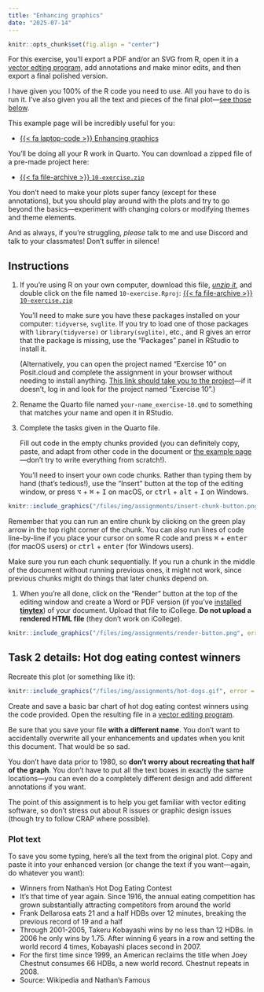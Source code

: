```yaml
---
title: "Enhancing graphics"
date: "2025-07-14"
---
```


```r
knitr::opts_chunk$set(fig.align = "center")
```

For this exercise, you'll export a PDF and/or an SVG from R, open it in a [vector edting program](/resource/graphics-editors.qmd), add annotations and make minor edits, and then export a final polished version.

I have given you 100% of the R code you need to use. All you have to do is run it. I've also given you all the text and pieces of the final plot—[see those below](#task-2-details-hot-dog-eating-contest-winners).

This example page will be incredibly useful for you:

- [{{< fa laptop-code >}} Enhancing graphics](/example/10-example.qmd)

You'll be doing all your R work in Quarto. You can download a zipped file of a pre-made project here:

- [{{< fa file-archive >}} `10-exercise.zip`](/projects/10-exercise.zip)

You don't need to make your plots super fancy (except for these annotations), but you should play around with the plots and try to go beyond the basics—experiment with changing colors or modifying themes and theme elements.

And as always, if you're struggling, *please* talk to me and use Discord and talk to your classmates! Don't suffer in silence!


## Instructions

1. If you're using R on your own computer, download this file, [*unzip it*](/resource/unzipping.qmd), and double click on the file named `10-exercise.Rproj`: [{{< fa file-archive >}} `10-exercise.zip`](/projects/10-exercise.zip)

   You'll need to make sure you have these packages installed on your computer: `tidyverse`, `svglite`. If you try to load one of those packages with `library(tidyverse)` or `library(svglite)`, etc., and R gives an error that the package is missing, use the "Packages" panel in RStudio to install it.

   (Alternatively, you can open the project named "Exercise 10" on Posit.cloud and complete the assignment in your browser without needing to install anything. [This link should take you to the project](https://posit.cloud/spaces/660084/content/10555601)—if it doesn't, log in and look for the project named "Exercise 10".)

2. Rename the Quarto file named `your-name_exercise-10.qmd` to something that matches your name and open it in RStudio.

3. Complete the tasks given in the Quarto file. 

   Fill out code in the empty chunks provided (you can definitely copy, paste, and adapt from other code in the document or [the example page](/example/10-example.qmd)—don't try to write everything from scratch!).

   You'll need to insert your own code chunks. Rather than typing them by hand (that's tedious!), use the "Insert" button at the top of the editing window, or press  <kbd>⌥</kbd> + <kbd>⌘</kbd> + <kbd>I</kbd> on macOS, or <kbd>ctrl</kbd> + <kbd>alt</kbd> + <kbd>I</kbd> on Windows.

```r
knitr::include_graphics("/files/img/assignments/insert-chunk-button.png", error = FALSE)
```

   Remember that you can run an entire chunk by clicking on the green play arrow in the top right corner of the chunk. You can also run lines of code line-by-line if you place your cursor on some R code and press <kbd>⌘</kbd> + <kbd>enter</kbd> (for macOS users) or <kbd>ctrl</kbd> + <kbd>enter</kbd> (for Windows users).

   Make sure you run each chunk sequentially. If you run a chunk in the middle of the document without running previous ones, it might not work, since previous chunks might do things that later chunks depend on.

1. When you're all done, click on the "Render" button at the top of the editing window and create a Word or PDF version (if you've [installed **tinytex**](/resource/install.qmd#install-tinytex)) of your document. Upload that file to iCollege. **Do not upload a rendered HTML file** (they don't work on iCollege).

```r
knitr::include_graphics("/files/img/assignments/render-button.png", error = FALSE)
```


## Task 2 details: Hot dog eating contest winners

Recreate this plot (or something like it):

```r
knitr::include_graphics("/files/img/assignments/hot-dogs.gif", error = FALSE)
```

Create and save a basic bar chart of hot dog eating contest winners using the code provided. Open the resulting file in a [vector editing program](/resource/graphics-editors.qmd).

Be sure that you save your file **with a different name**. You don't want to accidentally overwrite all your enhancements and updates when you knit this document. That would be so sad.

You don't have data prior to 1980, so **don't worry about recreating that half of the graph**. You don't have to put all the text boxes in exactly the same locations—you can even do a completely different design and add different annotations if you want. 

The point of this assignment is to help you get familiar with vector editing software, so don't stress out about R issues or graphic design issues (though try to follow CRAP where possible).

::: {.callout-note}
### Plot text

To save you some typing, here's all the text from the original plot. Copy and paste it into your enhanced version (or change the text if you want—again, do whatever you want):

- Winners from Nathan’s Hot Dog Eating Contest
- It’s that time of year again. Since 1916, the annual eating competition has grown substantially attracting competitors from around the world
- Frank Dellarosa eats 21 and a half HDBs over 12 minutes, breaking the previous record of 19 and a half
- Through 2001-2005, Takeru Kobayashi wins by no less than 12 HDBs. In 2006 he only wins by 1.75. After winning 6 years in a row and setting the world record 4 times, Kobayashi places second in 2007.
- For the first time since 1999, an American reclaims the title when Joey Chestnut consumes 66 HDBs, a new world record. Chestnut repeats in 2008.
- Source: Wikipedia and Nathan’s Famous
:::
